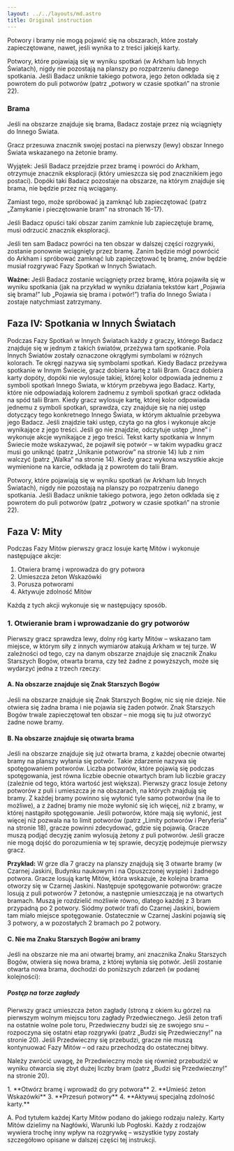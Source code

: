 ```yaml
---
layout: ../../layouts/md.astro
title: Original instruction
---
```


Potwory i bramy nie mogą pojawić się na obszarach, które zostały zapieczętowane, nawet, jeśli wynika to z treści jakiejś karty.

Potwory, które pojawiają się w wyniku spotkań (w Arkham lub Innych Światach), nigdy nie pozostają na planszy po rozpatrzeniu danego spotkania. Jeśli Badacz uniknie takiego potwora, jego żeton odkłada się z powrotem do puli potworów (patrz „potwory w czasie spotkań” na stronie 22).

### Brama
Jeśli na obszarze znajduje się brama, Badacz zostaje przez nią wciągnięty do Innego Świata.

Gracz przesuwa znacznik swojej postaci na pierwszy (lewy) obszar Innego Świata wskazanego na żetonie bramy.

Wyjątek: Jeśli Badacz przejdzie przez bramę i powróci do Arkham, otrzymuje znacznik eksploracji (który umieszcza się pod znacznikiem jego postaci). Dopóki taki Badacz pozostaje na obszarze, na którym znajduje się brama, nie będzie przez nią wciągany.

Zamiast tego, może spróbować ją zamknąć lub zapieczętować (patrz „Zamykanie i pieczętowanie bram” na stronach 16-17).

Jeśli Badacz opuści taki obszar zanim zamknie lub zapieczętuje bramę, musi odrzucić znacznik eksploracji.

Jeśli ten sam Badacz powróci na ten obszar w dalszej części rozgrywki, zostanie ponownie wciągnięty przez bramę. Zanim będzie mógł powrócić do Arkham i spróbować zamknąć lub zapieczętować tę bramę, znów będzie musiał rozgrywać Fazy Spotkań w Innych Światach.

**Ważne:** Jeśli Badacz zostanie wciągnięty przez bramę, która pojawiła się w wyniku spotkania (jak na przykład w wyniku działania tekstów kart „Pojawia się brama!” lub „Pojawia się brama i potwór!”) trafia do Innego Świata i zostaje natychmiast zatrzymany.

## Faza IV: Spotkania w Innych Światach

Podczas Fazy Spotkań w Innych Światach każdy z graczy, którego Badacz znajduje się w jednym z takich światów, przeżywa tam spotkanie. Pola Innych Światów zostały oznaczone okrągłymi symbolami w różnych kolorach. Te okręgi nazywa się symbolami spotkań.
Kiedy Badacz przeżywa spotkanie w Innym Świecie, gracz dobiera kartę z talii Bram. Gracz dobiera karty dopóty, dopóki nie wylosuje takiej, której kolor odpowiada jednemu z symboli spotkań Innego Świata, w którym przebywa jego Badacz. Karty, które nie odpowiadają kolorem żadnemu z symboli spotkań gracz odkłada na spód talii Bram.
Kiedy gracz wylosuje kartę, której kolor odpowiada jednemu z symboli spotkań, sprawdza, czy znajduje się na niej ustęp dotyczący tego konkretnego Innego Świata, w którym aktualnie przebywa jego Badacz. Jeśli znajdzie taki ustęp, czyta go na głos i wykonuje akcje wynikające z jego treści. Jeśli go nie znajdzie, odczytuje ustęp „Inne” i wykonuje akcje wynikające z jego treści.
Tekst karty spotkania w Innym Świecie może wskazywać, że pojawił się potwór – w takim wypadku gracz musi go uniknąć (patrz „Unikanie potworów” na stronie 14) lub z nim walczyć (patrz „Walka” na stronie 14). Kiedy gracz wykona wszystkie akcje wymienione na karcie, odkłada ją z powrotem do talii Bram.

Potwory, które pojawiają się w wyniku spotkań (w Arkham lub Innych Światach), nigdy nie pozostają na planszy po rozpatrzeniu danego spotkania. Jeśli Badacz uniknie takiego potwora, jego żeton odkłada się z powrotem do puli potworów (patrz „potwory w czasie spotkań” na stronie 22).

## Faza V: Mity

Podczas Fazy Mitów pierwszy gracz losuje kartę Mitów i wykonuje następujące akcje:

1. Otwiera bramę i wprowadza do gry potwora
2. Umieszcza żeton Wskazówki
3. Porusza potworami
4. Aktywuje zdolność Mitów

Każdą z tych akcji wykonuje się w następujący sposób.

### 1. Otwieranie bram i wprowadzanie do gry potworów
Pierwszy gracz sprawdza lewy, dolny róg karty Mitów – wskazano tam miejsce, w którym siły z innych wymiarów atakują Arkham w tej turze. W zależności od tego, czy na danym obszarze znajduje się znacznik Znaku Starszych Bogów, otwarta brama, czy też żadne z powyższych, może się wydarzyć jedna z trzech rzeczy:

#### A. Na obszarze znajduje się Znak Starszych Bogów
  
Jeśli na obszarze znajduje się Znak Starszych Bogów, nic się nie dzieje. Nie otwiera się żadna brama i nie pojawia się żaden potwór. Znak Starszych Bogów trwale zapieczętował ten obszar – nie mogą się tu już otworzyć żadne nowe bramy.

#### B. Na obszarze znajduje się otwarta brama
Jeśli na obszarze znajduje się już otwarta brama, z każdej obecnie otwartej bramy na planszy wyłania się potwór. Takie zdarzenie nazywa się spotęgowaniem potworów.
Liczba potworów, które pojawią się podczas spotęgowania, jest równa liczbie obecnie otwartych bram lub liczbie graczy (zależnie od tego, która wartość jest większa).
Pierwszy gracz losuje żetony potworów z puli i umieszcza je na obszarach, na których znajdują się bramy. Z każdej bramy powinno się wyłonić tyle samo potworów (na ile to możliwe), a z żadnej bramy nie może wyłonić się ich więcej, niż z bramy, w której nastąpiło spotęgowanie. Jeśli potworów, które mają się wyłonić, jest więcej niż pozwala na to limit potworów (patrz „Limity potworów i Peryferia” na stronie 18), gracze powinni zdecydować, gdzie się pojawią. Gracze muszą podjąć decyzję zanim wylosują żetony z puli potworów. Jeśli gracze nie mogą dojść do porozumienia w tej sprawie, decyzję podejmuje pierwszy gracz.

**Przykład:**
W grze dla 7 graczy na planszy znajdują się 3 otwarte bramy (w Czarnej Jaskini, Budynku naukowym i na Opuszczonej wyspie) i żadnego potwora. Gracze losują kartę Mitów, która wskazuje, że kolejna brama otworzy się w Czarnej Jaskini. Następuje spotęgowanie potworów: gracze losują z puli potworów 7 żetonów, a następnie umieszczają je na otwartych bramach. Muszą je rozdzielić możliwie równo, dlatego każdej z 3 bram przypadną po 2 potwory. Siódmy potwór trafi do Czarnej Jaskini, bowiem tam miało miejsce spotęgowanie. Ostatecznie w Czarnej Jaskini pojawią się 3 potwory, a w pozostałych 2 bramach po 2 potwory.

#### C. Nie ma Znaku Starszych Bogów ani bramy
Jeśli na obszarze nie ma ani otwartej bramy, ani znacznika Znaku Starszych Bogów, otwiera się nowa brama, z której wyłania się potwór. Jeśli zostanie otwarta nowa brama, dochodzi do poniższych zdarzeń (w podanej kolejności):

##### Postęp na torze zagłady

Pierwszy gracz umieszcza żeton zagłady (stroną z okiem ku górze) na pierwszym wolnym miejscu toru zagłady Przedwiecznego.
Jeśli żeton trafi na ostatnie wolne pole toru, Przedwieczny budzi się ze swojego snu – rozpoczyna się ostatni etap rozgrywki (patrz „Budzi się Przedwieczny!” na stronie 20).
Jeśli Przedwieczny się przebudzi, gracze nie muszą kontynuować Fazy Mitów – od razu przechodzą do ostatecznej bitwy.
  
 Należy zwrócić uwagę, że Przedwieczny może się również przebudzić w wyniku otwarcia się zbyt dużej liczby bram (patrz „Budzi się Przedwieczny!” na stronie 20).

<Notice header="Rozpatrywanie karty mitów">
1. **Otwórz bramę i wprowadź do gry potwora**
2. **Umieść żeton Wskazówki**
3. **Przesuń potwory**
4. **Aktywuj specjalną zdolność karty.**

A. Pod tytułem każdej Karty Mitów podano do jakiego rodzaju należy. Karty Mitów dzielimy na Nagłówki, Warunki lub Pogłoski. Każdy z rodzajów wywiera trochę inny wpływ na rozgrywkę – wszystkie typy zostały szczegółowo opisane w dalszej części tej instrukcji.
</Notice>